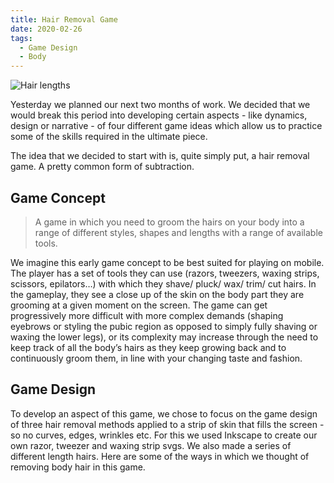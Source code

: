 ```yaml
---
title: Hair Removal Game
date: 2020-02-26
tags:
  - Game Design
  - Body
---
```


![Hair lengths](./hair.png)

Yesterday we planned our next two months of work. We decided that we would break this period into developing certain aspects - like dynamics, design or narrative - of four different game ideas which allow us to practice some of the skills required in the ultimate piece.

The idea that we decided to start with is, quite simply put, a hair removal game. A pretty common form of subtraction.

## Game Concept

> A game in which you need to groom the hairs on your body into a range of different styles, shapes and lengths with a range of available tools.

We imagine this early game concept to be best suited for playing on mobile. The player has a set of tools they can use (razors, tweezers, waxing strips, scissors, epilators…) with which they shave/ pluck/ wax/ trim/ cut hairs. In the gameplay, they see a close up of the skin on the body part they are grooming at a given moment on the screen. The game can get progressively more difficult with more complex demands (shaping eyebrows or styling the pubic region as opposed to simply fully shaving or waxing the lower legs), or its complexity may increase through the need to keep track of all the body’s hairs as they keep growing back and to continuously groom them, in line with your changing taste and fashion.

## Game Design

To develop an aspect of this game, we chose to focus on the game design of three hair removal methods applied to a strip of skin that fills the screen - so no curves, edges, wrinkles etc. For this we used Inkscape to create our own razor, tweezer and waxing strip svgs. We also made a series of different length hairs. Here are some of the ways in which we thought of removing body hair in this game.


<CustomImage src="./images/pluck.gif" title="Plucker" height="300px" />


<CustomImage src="./images/shave.gif" title="Pluck" height="300px" />


<CustomImage src="./images/wax.gif" title="Pluck" height="300px" />

